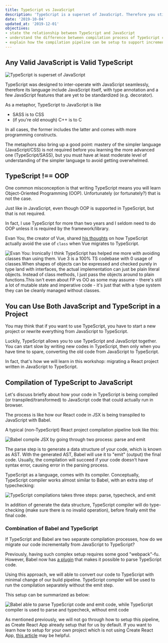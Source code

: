 ```yaml
---
title: TypeScript vs JavaScript
description: 'TypeScript is a superset of JavaScript. Therefore you still need to learn JavaScript when you write TypeScript.'
date: '2019-10-04'
updated_at: '2019-12-01'
objectives:
- state the relationship between TypeScript and JavaScript
- understand the difference between compilation process of TypeScript compared to typical JavaScript project
- explain how the compilation pipeline can be setup to support incremental adoption of TypeScript in an existing JavaScript project
---
```


## Any Valid JavaScript is Valid TypeScript

![TypeScript is superset of JavaScript](ts-js-venn.png)

TypeScript was designed to inter-operate with JavaScript seamlessly, therefore its language include JavaScript itself, with type annotation and a few JavaScript features that are yet to be standardized (e.g. decorator).

As a metaphor, TypeScript to JavaScript is like

- SASS is to CSS
- (if you're old enough) C++ is to C

In all cases, the former includes the latter and comes with more programming constructs.

<aside>

The metaphors also bring up a good point: mastery of the simpler language (JavaScript/CSS) is not required before you learning the more advanced one (TypeScript/SASS), but you must have at least moderate level of understanding of the simpler language to avoid getting overwhelmed.

</aside>

## TypeScript !== OOP

One common misconception is that writing TypeScript means you will learn Object-Oriented Programming (OOP). Unfortunately (or fortunately?) that is not the case.

Just like in JavaScript, even though OOP is supported in TypeScript, but that is not required.

In fact, I use TypeScript for more than two years and I seldom need to do OOP unless it is required by the framework/library.

<aside>

Evan You, the creator of Vue, shared [his thoughts](https://twitter.com/youyuxi/status/1175433025179529216) on how TypeScript actually avoid the use of `class` when Vue migrates to TypeScript.

![Evan You: Ironically I think TypeScript has helped me more with avoiding classes than using them. Vue 3 is a 100% TS codebase with 0 usage of classes.When shapes of objects can be expressed and checked purely in type land with interfaces, the actual implementation can just be plain literal objects. Instead of class methods, I just pass the objects around to plain functions.This isn't even about FP vs OO as some may assume - there's still a lot of mutable state and imperative code - it's just that with a type system they can be cleanly managed without classes.](evan-you-comments-on-typescript.png)

</aside>

## You can Use Both JavaScript and TypeScript in a Project

You may think that if you want to use TypeScript, you have to start a new project or rewrite everything from JavaScript to TypeScript.

Luckily, TypeScript allows you to use TypeScript and JavaScript together. You can start slow by writing new codes in TypeScript, then only when you have time to spare, converting the old code from JavaScript to TypeScript.

In fact, that's how we will learn in this workshop: migrating a React project written in JavaScript to TypeScript.

## Compilation of TypeScript to JavaScript

Let's discuss briefly about how your code in TypeScript is being compiled (or transpiled/transformed) to JavaScript code that could actually run in browser.

The process is like how our React code in JSX is being transpiled to JavaScript with Babel.

A typical (non-TypeScript) React project compilation pipeline look like this:

![Babel compile JSX by going through two process: parse and emit](babel-compilation.png)

The parse step is to generate a data structure of your code, which is known as AST. With the generated AST, Babel will use it to "emit" (output) the final code. Usually, the compilation will succeed if your code doesn't have syntax error, causing error in the parsing process.

TypeScript as a language, comes with its compiler. Conceptually, TypeScript compiler works almost similar to Babel, with an extra step of typechecking:

![TypeScript compilations takes three steps: parse, typecheck, and emit](typescript-compilation.png)

In addition of generate the data structure, TypeScript compiler will do type-checking (make sure there is no invalid operation), before finally emit the final code.

### Combination of Babel and TypeScript

If TypeScript and Babel are two separate compilation processes, how do we migrate our code incrementally from JavaScript to TypeScript?

Previously, having such complex setup requires some good "webpack"-fu. However, Babel now has [a plugin][babel-typescript] that makes it possible to parse TypeScript code.

Using this approach, we will able to convert our code to TypeScript with minimal change of our build pipeline. TypeScript compiler will be used to run the compilation separately without the emit step.

This setup can be summarized as below:

![Babel able to parse TypeScript code and emit code, while TypeScript compiler is used to parse and typecheck, without emit code](babel-compilation-with-typescript-typecheck.png)

<aside>

As mentioned previously, we will not go through how to setup this pipeline, as Create React App already setup that for us by default. If you want to learn how to setup for your own project which is not using Create React App, [this article][setup-guide] may be helpful.

</aside>

[babel-typescript]: https://babeljs.io/docs/en/babel-preset-typescript.html
[setup-guide]: https://iamturns.com/typescript-babel/